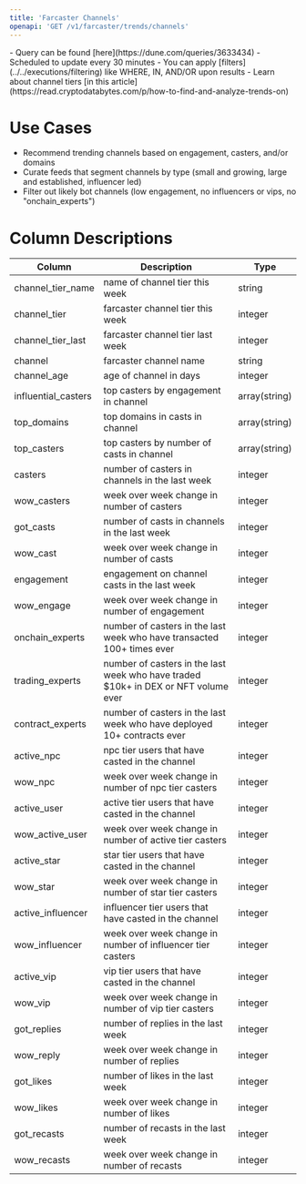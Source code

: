 ```yaml
---
title: 'Farcaster Channels'
openapi: 'GET /v1/farcaster/trends/channels'
---
```


<Note>
- Query can be found [here](https://dune.com/queries/3633434)
- Scheduled to update every 30 minutes
- You can apply [filters](../../executions/filtering) like WHERE, IN, AND/OR upon results
- Learn about channel tiers [in this article](https://read.cryptodatabytes.com/p/how-to-find-and-analyze-trends-on)
</Note>

# Use Cases

- Recommend trending channels based on engagement, casters, and/or domains
- Curate feeds that segment channels by type (small and growing, large and established, influencer led)
- Filter out likely bot channels (low engagement, no influencers or vips, no "onchain_experts")

# Column Descriptions

| Column                | Description                           | Type       |
| --------------------- | ------------------------------------- | ---------- |
| channel_tier_name     | name of channel tier this week       | string     |
| channel_tier          | farcaster channel tier this week          | integer        |
| channel_tier_last     | farcaster channel tier last week          | integer        |
| channel               | farcaster channel name              | string        |
| channel_age           | age of channel in days               | integer     |
| influential_casters   | top casters by engagement in channel| array(string) |
| top_domains | top domains in casts in channel | array(string) |
| top_casters | top casters by number of casts in channel | array(string) |
| casters             | number of casters in channels in the last week | integer |
| wow_casters           | week over week change in number of casters  | integer |
| got_casts             | number of casts in channels in the last week | integer |
| wow_cast              | week over week change in number of casts  | integer |
| engagement            | engagement on channel casts in the last week | integer |
| wow_engage            | week over week change in number of engagement | integer |
| onchain_experts    | number of casters in the last week who have transacted 100+ times ever | integer |
| trading_experts | number of casters in the last week who have traded $10k+ in DEX or NFT volume ever | integer |
| contract_experts  | number of casters in the last week who have deployed 10+ contracts ever | integer |
| active_npc            | npc tier users that have casted in the channel  | integer        |
| wow_npc               | week over week change in number of npc tier casters | integer |
| active_user           | active tier users that have casted in the channel | integer        |
| wow_active_user       | week over week change in number of active tier casters | integer      |
| active_star           | star tier users that have casted in the channel | integer     |
| wow_star              | week over week change in number of star tier casters  | integer     |
| active_influencer     | influencer tier users that have casted in the channel    | integer        |
| wow_influencer        | week over week change in number of influencer tier casters  | integer        |
| active_vip            | vip tier users that have casted in the channel  | integer        |
| wow_vip               | week over week change in number of vip tier casters | integer        |
| got_replies           | number of replies in the last week | integer     |
| wow_reply             | week over week change in number of replies    | integer        |
| got_likes             | number of likes in the last week | integer  |
| wow_likes             | week over week change in number of likes    | integer        |
| got_recasts           | number of recasts in the last week | integer  |
| wow_recasts           | week over week change in number of recasts | integer |
